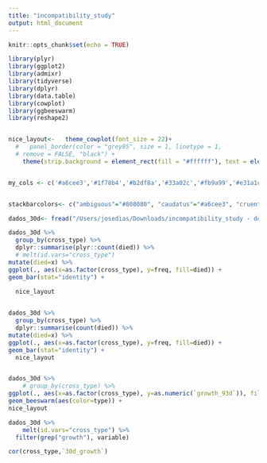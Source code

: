 ```yaml
---
title: "incompatibility_study"
output: html_document
---
```


```r
knitr::opts_chunk$set(echo = TRUE)
```

```r
library(plyr)
library(ggplot2)
library(admixr)
library(tidyverse)
library(dplyr)
library(data.table)
library(cowplot)
library(ggbeeswarm)
library(reshape2)


nice_layout<-   theme_cowplot(font_size = 22)+
  #   panel_border(color = "grey85", size = 1, linetype = 1,
  # remove = FALSE, "black") +
    theme(strip.background = element_rect(fill = "#ffffff"), text = element_text(size = 22))


my_cols <- c('#a6cee3','#1f78b4','#b2df8a','#33a02c','#fb9a99','#e31a1c','#fdbf6f','#ff7f00','#cab2d6','#6a3d9a')


stackbarcolors<- c("ambiguous"="#808080", "caudatus"="#a6cee3", "cruentus"="#1f78b4", "hypochondriacus"="#b2df8a", "hybridus_CA"="#33a02c", "hybridus_SA"="#f8bf68", "quitensis"="#fb9a99")
```

```r

dados_30d<- fread("/Users/josedias/Downloads/incompatibility_study - documentation_post_transp_updat (1).tsv" )

dados_30d %>%
  group_by(cross_type) %>%
  dplyr::summarise(plyr::count(died)) %>%
  # melt(id.vars="cross_type") 
mutate(died=x) %>%
ggplot(., aes(x=as.factor(cross_type), y=freq, fill=died)) +
geom_bar(stat="identity") +
  
  nice_layout


dados_30d %>%
  group_by(cross_type) %>%
  dplyr::summarise(count(died)) %>%
mutate(died=x) %>%
ggplot(., aes(x=as.factor(cross_type), y=freq, fill=died)) +
geom_bar(stat="identity") +
  nice_layout


dados_30d %>%
    # group_by(cross_type) %>%
ggplot(., aes(x=as.factor(cross_type), y=as.numeric(`growth_93d`)), fill=cross_type) +
geom_beeswarm(aes(color=type)) +
nice_layout

dados_30d %>%
    melt(id.vars="cross_type") %>%
  filter(grep("growth"), variable)

cor(cross_type,`30d_growth`)
```

